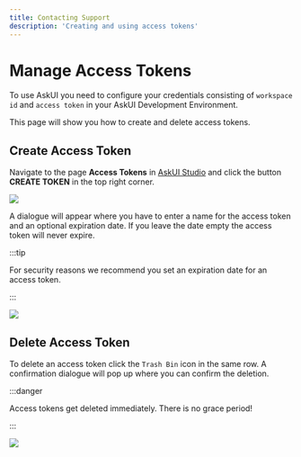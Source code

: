 ```yaml
---
title: Contacting Support
description: 'Creating and using access tokens'
---
```


# Manage Access Tokens
To use AskUI you need to configure your credentials consisting of `workspace id` and `access token` in your AskUI Development Environment.

This page will show you how to create and delete access tokens.

## Create Access Token
Navigate to the page **Access Tokens** in [AskUI Studio](https://app.askui.com) and click the button **CREATE TOKEN** in the top right corner.

![](./images/workspace-create-access-token-start.png)

A dialogue will appear where you have to enter a name for the access token and an optional expiration date. If you leave the date empty the access token will never expire.

:::tip

For security reasons we recommend you set an expiration date for an access token.

:::

![](./images/workspace-create-access-token-dialogue.png)

## Delete Access Token
To delete an access token click the `Trash Bin` icon in the same row. A confirmation dialogue will pop up where you can confirm the deletion.

:::danger

Access tokens get deleted immediately. There is no grace period!

:::

![](./images/workspace-delete-access-token.png)